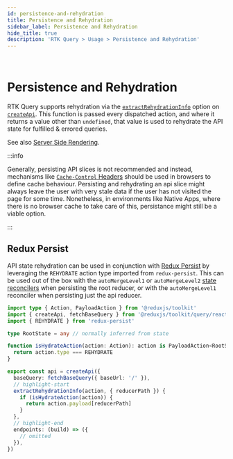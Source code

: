 ```yaml
---
id: persistence-and-rehydration
title: Persistence and Rehydration
sidebar_label: Persistence and Rehydration
hide_title: true
description: 'RTK Query > Usage > Persistence and Rehydration'
---
```


&nbsp;

# Persistence and Rehydration

RTK Query supports rehydration via the [`extractRehydrationInfo`](../api/createApi.mdx#extractrehydrationinfo)
option on [`createApi`](../api/createApi.mdx). This function is passed every dispatched action,
and where it returns a value other than `undefined`, that value is used to rehydrate the API state
for fulfilled & errored queries.

See also [Server Side Rendering](./server-side-rendering.mdx).

:::info

Generally, persisting API slices is not recommended and instead, mechanisms like
[`Cache-Control` Headers](https://developer.mozilla.org/en-US/docs/Web/HTTP/Headers/Cache-Control)
should be used in browsers to define cache behaviour.
Persisting and rehydrating an api slice might always leave the user with very stale data if the user
has not visited the page for some time.
Nonetheless, in environments like Native Apps, where there is no browser cache to take care of this,
persistance might still be a viable option.

:::

## Redux Persist

API state rehydration can be used in conjunction with [Redux Persist](https://github.com/rt2zz/redux-persist)
by leveraging the `REHYDRATE` action type imported from `redux-persist`. This can be used out of the
box with the `autoMergeLevel1` or `autoMergeLevel2` [state reconcilers](https://github.com/rt2zz/redux-persist#state-reconciler)
when persisting the root reducer, or with the `autoMergeLevel1` reconciler when persisting just the api reducer.

```ts title="redux-persist rehydration example"
import type { Action, PayloadAction } from '@reduxjs/toolkit'
import { createApi, fetchBaseQuery } from '@reduxjs/toolkit/query/react'
import { REHYDRATE } from 'redux-persist'

type RootState = any // normally inferred from state

function isHydrateAction(action: Action): action is PayloadAction<RootState> {
  return action.type === REHYDRATE
}

export const api = createApi({
  baseQuery: fetchBaseQuery({ baseUrl: '/' }),
  // highlight-start
  extractRehydrationInfo(action, { reducerPath }) {
    if (isHydrateAction(action)) {
      return action.payload[reducerPath]
    }
  },
  // highlight-end
  endpoints: (build) => ({
    // omitted
  }),
})
```
